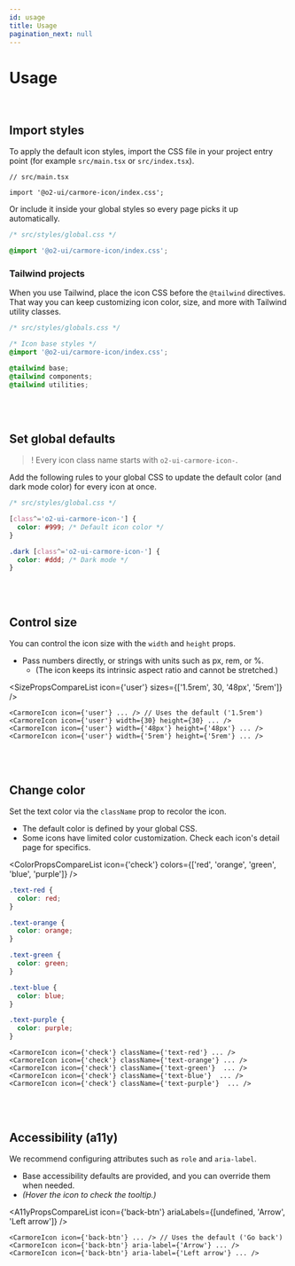 ```yaml
---
id: usage
title: Usage
pagination_next: null
---
```




# Usage

<br />

## Import styles

To apply the default icon styles, import the CSS file in your project entry point (for example `src/main.tsx` or `src/index.tsx`).

```tsx
// src/main.tsx

import '@o2-ui/carmore-icon/index.css';
```

Or include it inside your global styles so every page picks it up automatically.

```css
/* src/styles/global.css */

@import '@o2-ui/carmore-icon/index.css';
```

### Tailwind projects

When you use Tailwind, place the icon CSS before the `@tailwind` directives. That way you can keep customizing icon color, size, and more with Tailwind utility classes.

```css
/* src/styles/globals.css */

/* Icon base styles */
@import '@o2-ui/carmore-icon/index.css';

@tailwind base;
@tailwind components;
@tailwind utilities;
```

<br />
<br />

## Set global defaults

> ! Every icon class name starts with `o2-ui-carmore-icon-`.

Add the following rules to your global CSS to update the default color (and dark mode color) for every icon at once.

```css
/* src/styles/global.css */

[class^='o2-ui-carmore-icon-'] {
  color: #999; /* Default icon color */
}

.dark [class^='o2-ui-carmore-icon-'] {
  color: #ddd; /* Dark mode */
}
```

<br />
<br />

## Control size

You can control the icon size with the `width` and `height` props.

- Pass numbers directly, or strings with units such as px, rem, or %.
  - (The icon keeps its intrinsic aspect ratio and cannot be stretched.)

<SizePropsCompareList icon={'user'} sizes={['1.5rem', 30, '48px', '5rem']} />

```tsx
<CarmoreIcon icon={'user'} ... /> // Uses the default ('1.5rem')
<CarmoreIcon icon={'user'} width={30} height={30} ... />
<CarmoreIcon icon={'user'} width={'48px'} height={'48px'} ... />
<CarmoreIcon icon={'user'} width={'5rem'} height={'5rem'} ... />
```

<br />
<br />

## Change color

Set the text color via the `className` prop to recolor the icon.

- The default color is defined by your global CSS.
- Some icons have limited color customization. Check each icon's detail page for specifics.

<ColorPropsCompareList icon={'check'} colors={['red', 'orange', 'green', 'blue', 'purple']} />

```css
.text-red {
  color: red;
}

.text-orange {
  color: orange;
}

.text-green {
  color: green;
}

.text-blue {
  color: blue;
}

.text-purple {
  color: purple;
}
```

```tsx
<CarmoreIcon icon={'check'} className={'text-red'} ... />
<CarmoreIcon icon={'check'} className={'text-orange'} ... />
<CarmoreIcon icon={'check'} className={'text-green'}  ... />
<CarmoreIcon icon={'check'} className={'text-blue'}  ... />
<CarmoreIcon icon={'check'} className={'text-purple'}  ... />
```

<br />
<br />

## Accessibility (a11y)

We recommend configuring attributes such as `role` and `aria-label`.

- Base accessibility defaults are provided, and you can override them when needed.
- _(Hover the icon to check the tooltip.)_

<A11yPropsCompareList icon={'back-btn'} ariaLabels={[undefined, 'Arrow', 'Left arrow']} />

```tsx
<CarmoreIcon icon={'back-btn'} ... /> // Uses the default ('Go back')
<CarmoreIcon icon={'back-btn'} aria-label={'Arrow'} ... />
<CarmoreIcon icon={'back-btn'} aria-label={'Left arrow'} ... />
```
